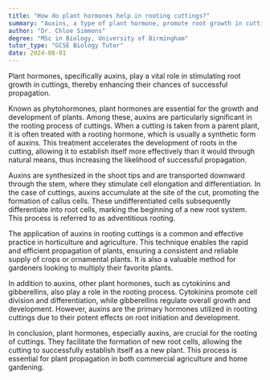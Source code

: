 ```yaml
---
title: "How do plant hormones help in rooting cuttings?"
summary: "Auxins, a type of plant hormone, promote root growth in cuttings, enhancing their successful propagation."
author: "Dr. Chloe Simmons"
degree: "MSc in Biology, University of Birmingham"
tutor_type: "GCSE Biology Tutor"
date: 2024-08-01
---
```


Plant hormones, specifically auxins, play a vital role in stimulating root growth in cuttings, thereby enhancing their chances of successful propagation.

Known as phytohormones, plant hormones are essential for the growth and development of plants. Among these, auxins are particularly significant in the rooting process of cuttings. When a cutting is taken from a parent plant, it is often treated with a rooting hormone, which is usually a synthetic form of auxins. This treatment accelerates the development of roots in the cutting, allowing it to establish itself more effectively than it would through natural means, thus increasing the likelihood of successful propagation.

Auxins are synthesized in the shoot tips and are transported downward through the stem, where they stimulate cell elongation and differentiation. In the case of cuttings, auxins accumulate at the site of the cut, promoting the formation of callus cells. These undifferentiated cells subsequently differentiate into root cells, marking the beginning of a new root system. This process is referred to as adventitious rooting.

The application of auxins in rooting cuttings is a common and effective practice in horticulture and agriculture. This technique enables the rapid and efficient propagation of plants, ensuring a consistent and reliable supply of crops or ornamental plants. It is also a valuable method for gardeners looking to multiply their favorite plants.

In addition to auxins, other plant hormones, such as cytokinins and gibberellins, also play a role in the rooting process. Cytokinins promote cell division and differentiation, while gibberellins regulate overall growth and development. However, auxins are the primary hormones utilized in rooting cuttings due to their potent effects on root initiation and development.

In conclusion, plant hormones, especially auxins, are crucial for the rooting of cuttings. They facilitate the formation of new root cells, allowing the cutting to successfully establish itself as a new plant. This process is essential for plant propagation in both commercial agriculture and home gardening.
    